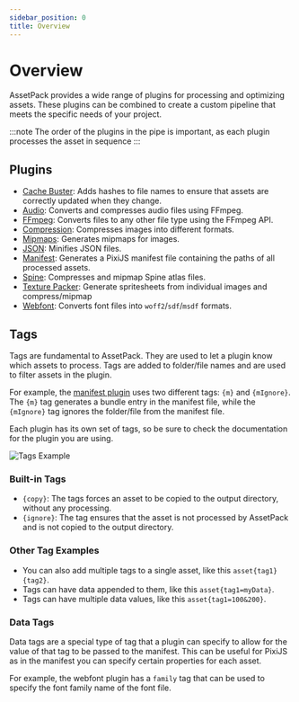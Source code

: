 ```yaml
---
sidebar_position: 0
title: Overview
---
```



# Overview

AssetPack provides a wide range of plugins for processing and optimizing assets.
These plugins can be combined to create a custom pipeline that meets the specific needs of your project.

:::note
The order of the plugins in the pipe is important, as each plugin processes the asset in sequence
:::

## Plugins

-   [Cache Buster](/docs/guide/pipes/cache-buster): Adds hashes to file names to ensure that assets are correctly updated when they change.
-   [Audio](/docs/guide/pipes/ffmpeg): Converts and compresses audio files using FFmpeg.
-   [FFmpeg](/docs/guide/pipes/ffmpeg): Converts files to any other file type using the FFmpeg API.
-   [Compression](/docs/guide/pipes/compress): Compresses images into different formats.
-   [Mipmaps](/docs/guide/pipes/mipmap): Generates mipmaps for images.
-   [JSON](/docs/guide/pipes/json): Minifies JSON files.
-   [Manifest](/docs/guide/pipes/manifest): Generates a PixiJS manifest file containing the paths of all processed assets.
-   [Spine](/docs/guide/pipes/spine): Compresses and mipmap Spine atlas files.
-   [Texture Packer](/docs/guide/pipes/texture-packer): Generate spritesheets from individual images and compress/mipmap
-   [Webfont](/docs/guide/pipes/webfont): Converts font files into `woff2`/`sdf`/`msdf` formats.

## Tags

Tags are fundamental to AssetPack. They are used to let a plugin know which assets to process. Tags are added to folder/file names and are used to filter assets in the plugin.

For example, the [manifest plugin](/docs/guide/pipes/manifest) uses two different tags: `{m}` and `{mIgnore}`.
The `{m}` tag generates a bundle entry in the manifest file, while the `{mIgnore}` tag ignores the folder/file from the manifest file.

Each plugin has its own set of tags, so be sure to check the documentation for the plugin you are using.

<div style={{ display: 'flex', justifyContent: 'center', alignItems: 'center', paddingBottom: '24px' }}>
    <img
        src={'/assetpack/screenshots/tags-example.png'}
        alt="Tags Example"
        style={{
            borderRadius: '12px',
            boxShadow: '0 0 20px hsla(192, 84%, 40%, 0.5)',
        }}
    />
</div>



### Built-in Tags

- `{copy}`: The tags forces an asset to be copied to the output directory, without any processing.
- `{ignore}`: The tag ensures that the asset is not processed by AssetPack and is not copied to the output directory.

### Other Tag Examples

- You can also add multiple tags to a single asset, like this `asset{tag1}{tag2}`.
- Tags can have data appended to them, like this `asset{tag1=myData}`.
- Tags can have multiple data values, like this `asset{tag1=100&200}`.

### Data Tags

Data tags are a special type of tag that a plugin can specify to allow for the value of that tag to be passed to the manifest.
This can be useful for PixiJS as in the manifest you can specify certain properties for each asset.

For example, the webfont plugin has a `family` tag that can be used to specify the font family name of the font file.
